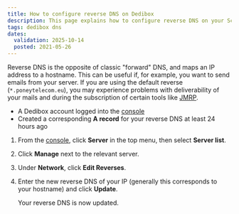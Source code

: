 ```yaml
---
title: How to configure reverse DNS on Dedibox
description: This page explains how to configure reverse DNS on your Scaleway Dedibox server
tags: dedibox dns
dates:
  validation: 2025-10-14
  posted: 2021-05-26
---
```




Reverse DNS is the opposite of classic "forward" DNS, and maps an IP address to a hostname. This can be useful if, for example, you want to send emails from your server. If you are using the default reverse (`*.poneytelecom.eu`), you may experience problems with deliverability of your mails and during the subscription of certain tools like [JMRP](https://postmaster.live.com/snds/JMRP.aspx).

<Requirements />

- A Dedibox account logged into the [console](https://console.online.net)
- Created a corresponding **A record** for your reverse DNS at least 24 hours ago

1. From the [console](https://console.online.net), click **Server** in the top menu, then select **Server list**.
    <Lightbox image={image} alt="" />
2. Click **Manage** next to the relevant server.
3. Under **Network**, click **Edit Reverses**.
    <Lightbox image={image2} alt="" />
4. Enter the new reverse DNS of your IP (generally this corresponds to your hostname) and click **Update**.
    <Lightbox image={image3} alt="" />

    Your reverse DNS is now updated.


